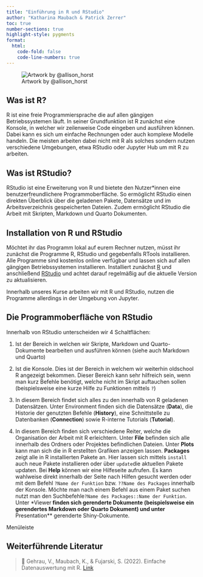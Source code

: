 ```yaml
---
title: "Einführung in R und RStudio"
author: "Katharina Maubach & Patrick Zerrer"
toc: true
number-sections: true
highlight-style: pygments
format:
  html:
    code-fold: false
    code-line-numbers: true
---
```


![Artwork by @allison_horst](Bilder/Grafik%20R%20Lernen.png)

## Was ist R?

R ist eine freie Programmiersprache die auf allen gängigen Betriebssystemen läuft. In seiner Grundfunktion ist R zunächst eine Konsole, in welcher wir zeilenweise Code eingeben und ausführen können. Dabei kann es sich um einfache Rechnungen oder auch komplexe Modelle handeln. Die meisten arbeiten dabei nicht mit R als solches sondern nutzen verschiedene Umgebungen, etwa RStudio oder Jupyter Hub um mit R zu arbeiten.

## Was ist RStudio?

RStudio ist eine Erweiterung von R und bietete den Nutzer*innen eine benutzerfreundlichere Programmoberfläche. So ermöglicht RStudio einen direkten Überblick über die geladenen Pakete, Datensätze und im Arbeitsverzeichnis gespeicherten Dateien. Zudem ermöglicht RStudio die Arbeit mit Skripten, Markdown und Quarto Dokumenten. 


## Installation von R und RStudio

Möchtet ihr das Programm lokal auf eurem Rechner nutzen, müsst ihr zunächst die Programme R, RStudio und gegebenfalls RTools installieren. Alle Programme sind kostenlos online verfügbar und lassen sich auf allen gängigen Betriebssystemen installieren. Installiert zunächst [R](https://cran.uni-muenster.de/) und anschließend [RStudio](https://posit.co/download/rstudio-desktop/) und achtet darauf regelmäßig auf die aktuelle Version zu aktualisieren.

Innerhalb unseres Kurse arbeiten wir mit R und RStudio, nutzen die Programme allerdings in der Umgebung von Jupyter.

## Die Programmoberfläche von RStudio

Innerhalb von RStudio unterscheiden wir 4 Schaltflächen:


1) Ist der Bereich in welchen wir Skripte, Markdown und Quarto-Dokumente bearbeiten und ausführen können (siehe auch Markdown und Quarto)

2) Ist die Konsole. Dies ist der Bereich in welchem wir weiterhin oldschool R angezeigt bekommen. Dieser Bereich kann sehr hilfreich sein, wenn man kurz Befehle benötigt, welche nicht im Skript auftauchen sollen (beispielsweise eine kurze Hilfe zu Funktionen mittels `?`) 

3) In diesem Bereich findet sich alles zu den innerhalb von R geladenen Datensätzen. Unter Environment finden sich die Datensätze (**Data**), die Historie der genutzten Befehle (**History**), eine Schnittstelle zu Datenbanken (**Connection**) sowie R-interne Tutorials (**Tutorial**). 

4) In diesem Bereich finden sich verschiedene Reiter, welche die Organisation der Arbeit mit R erleichtern. Unter **File** befinden sich alle innerhalb des Ordners oder Projektes befindlichen Dateien. Unter **Plots** kann man sich die in R erstellten Grafiken anzeigen lassen. **Packages** zeigt alle in R installierten Pakete an. Hier lassen sich mittels `install` auch neue Pakete installieren oder über `update`die aktuellen Pakete updaten. Bei **Help** können wir eine Hilfeseite aufrufen. Es kann wahlweise direkt innerhalb der Seite nach Hilfen gesucht werden oder mit dem Befehl `?Name der Funktion` bzw. `??Name des Packages` innerhalb der Konsole. Möchte man nach einem Befehl aus einem Paket suchen nutzt man den Suchbefehle` ?Name des Packages::Name der Funktion`. Unter *Viewer** finden sich gerenderte Dokumente (beispielsweise ein gerendertes Markdown oder Quarto Dokument) und unter **Presentation** gerenderte Shiny-Dokumente.  



Menüleiste

::: callout-note

## Weiterführende Literatur

> 📖 Gehrau, V., Maubach, K., & Fujarski, S. (2022). Einfache Datenauswertung mit R. [Link](https://link.springer.com/book/10.1007/978-3-658-34285-2)

:::
